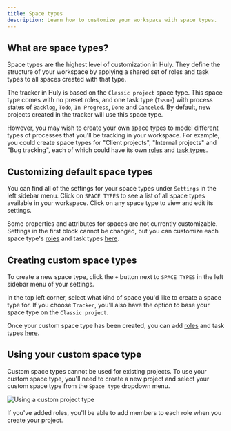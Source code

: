 ```yaml
---
title: Space types
description: Learn how to customize your workspace with space types.
---
```



## What are space types?

Space types are the highest level of customization in Huly. They define the structure of your workspace by applying a shared set of roles and task types to all spaces created with that type.

The tracker in Huly is based on the `Classic project` space type. This space type comes with no preset roles, and one task type (`Issue`) with process states of `Backlog`, `Todo`, `In Progress`, `Done` and `Canceled`. By default, new projects created in the tracker will use this space type.

However, you may wish to create your own space types to model different types of processes that you'll be tracking in your workspace. For example, you could create space types for "Client projects", "Internal projects" and "Bug tracking", each of which could have its own [roles](/advanced-settings/roles) and [task types](/advanced-settings/task-types).

## Customizing default space types

You can find all of the settings for your space types under `Settings` in the left sidebar menu. Click on `SPACE TYPES` to see a list of all space types available in your workspace. Click on any space type to view and edit its settings.

Some properties and attributes for spaces are not currently customizable. Settings in the first block cannot be changed, but you can customize each space type's [roles](/advanced-settings/roles) and task types [here](/advanced-settings/task-types).

## Creating custom space types

To create a new space type, click the `+` button next to `SPACE TYPES` in the left sidebar menu of your settings.

In the top left corner, select what kind of space you'd like to create a space type for. If you choose `Tracker`, you'll also have the option to base your space type on the `Classic project`.

Once your custom space type has been created, you can add [roles](/advanced-settings/roles) and task types [here](/advanced-settings/task-types).

## Using your custom space type

Custom space types cannot be used for existing projects. To use your custom space type, you'll need to create a new project and select your custom space type from the `Space type` dropdown menu.

<Image
  src={settingsCustomProjectType}
  alt="Using a custom project type"
  inferSize
  quality="max"
/>

If you've added roles, you'll be able to add members to each role when you create your project.

